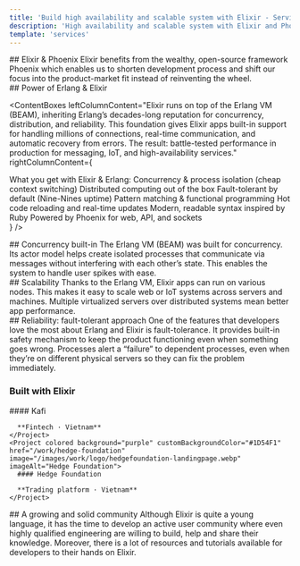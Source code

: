 ```yaml
---
title: 'Build high availability and scalable system with Elixir - Services'
description: 'High availability and scalable system with Elixir and Phoenix. Backend and data APIs built for performance and reliability.'
template: 'services'
---
```


<Hero
  title="High availability
  and scalable system with Elixir"
  description="We have adopted Elixir and Phoenix framework since early 2016 and has applied it successfully till today. We use Elixir as the main language for web, back-end development and data API development."
  ctaText="Let's build"
  ctaLink="/contact"
/>

<Section>
## Elixir & Phoenix

<ParagraphBlock>
Elixir benefits from the wealthy, open-source framework Phoenix which enables us to shorten development process and shift our focus into the product-market fit instead of reinventing the wheel.
</ParagraphBlock>
</Section>

<Section>
## Power of Erlang & Elixir

<ContentBoxes
  leftColumnContent="Elixir runs on top of the Erlang VM (BEAM), inheriting Erlang’s decades-long reputation for concurrency, distribution, and reliability.
  This foundation gives Elixir apps built-in support for handling millions of connections, real-time communication, and automatic recovery from errors.
  The result: battle-tested performance in production for messaging, IoT, and high-availability services."
  rightColumnContent={
    <div>
    What you get with Elixir & Erlang:
    <ColumnsList columns={1}>
        <ListItem>Concurrency & process isolation (cheap context switching)</ListItem>
        <ListItem>Distributed computing out of the box</ListItem>
        <ListItem>Fault-tolerant by default (Nine-Nines uptime)</ListItem>
        <ListItem>Pattern matching & functional programming</ListItem>
        <ListItem>Hot code reloading and real-time updates</ListItem>
        <ListItem>Modern, readable syntax inspired by Ruby</ListItem>
        <ListItem>Powered by Phoenix for web, API, and sockets</ListItem>
      </ColumnsList>
    </div>
  }
/>
</Section>

<Section>
## Concurrency built-in

<ParagraphBlock>
The Erlang VM (BEAM) was built for concurrency. Its actor model helps create isolated processes that communicate via messages without interfering with each other’s state. This enables the system to handle user spikes with ease.
</ParagraphBlock>
</Section>

<Section>
## Scalability

<ParagraphBlock>
Thanks to the Erlang VM, Elixir apps can run on various nodes. This makes it easy to scale web or IoT systems across servers and machines. Multiple virtualized servers over distributed systems mean better app performance.
</ParagraphBlock>
</Section>

<Section>
## Reliability: fault-tolerant approach

<ParagraphBlock>
One of the features that developers love the most about Erlang and Elixir is fault-tolerance. It provides built-in safety mechanism to keep the product functioning even when something goes wrong. Processes alert a “failure” to dependent processes, even when they’re on different physical servers so they can fix the problem immediately.
</ParagraphBlock>
</Section>

<Section>
  <H3 className="mb-8">Built with Elixir</H3>

  <Flex gap="2xl" className="flex-col md:flex-row">
    <Project colored customBackgroundColor="#02C593" href="/work/kafi" image="/images/work/logo/kafi-landingpage.webp" imageAlt="Kafi">
      #### Kafi

      **Fintech · Vietnam**
    </Project>
    <Project colored background="purple" customBackgroundColor="#1D54F1" href="/work/hedge-foundation" image="/images/work/logo/hedgefoundation-landingpage.webp" imageAlt="Hedge Foundation">
      #### Hedge Foundation

      **Trading platform · Vietnam**
    </Project>

  </Flex>
</Section>

<Section>
  ## A growing and solid community

  <ParagraphBlock>
    Although Elixir is quite a young language, it has the time to develop an active user community where even highly qualified engineering are willing to build, help and share their knowledge. Moreover, there is a lot of resources and tutorials available for developers to their hands on Elixir.
  </ParagraphBlock>
</Section>
